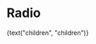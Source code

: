 
<Meta title="Objects/Form/Toggles/Radio" component={Radio} />

# Radio

<Preview>
  <Story name="default">
    <Radio
      id={text("id", "id")}
      type="radio"
      name={text("name", "name")}
      value={text("value", "value")}
      checked={boolean("checked", true)}
    >
      {text("children", "children")}
    </Radio>
  </Story>
</Preview>
